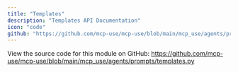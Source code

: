 ```yaml
---
title: "Templates"
description: "Templates API Documentation"
icon: "code"
github: "https://github.com/mcp-use/mcp-use/blob/main/mcp_use/agents/prompts/templates.py"
---
```


<Callout type="info" title="Source Code">
View the source code for this module on GitHub: <a href='https://github.com/mcp-use/mcp-use/blob/main/mcp_use/agents/prompts/templates.py' target='_blank' rel='noopener noreferrer'>https://github.com/mcp-use/mcp-use/blob/main/mcp_use/agents/prompts/templates.py</a>
</Callout>
